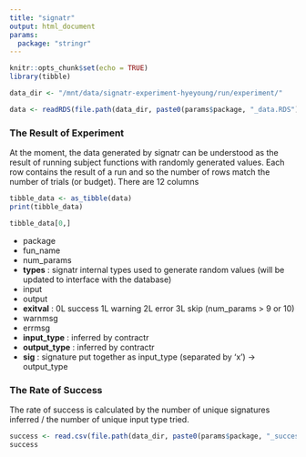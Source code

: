```yaml
---
title: "signatr"
output: html_document
params:
  package: "stringr"
---
```


```r
knitr::opts_chunk$set(echo = TRUE)
library(tibble)

data_dir <- "/mnt/data/signatr-experiment-hyeyoung/run/experiment/"

data <- readRDS(file.path(data_dir, paste0(params$package, "_data.RDS")))
```

### The Result of Experiment

At the moment, the data generated by signatr can be understood as the result of running subject functions with randomly generated values. Each row contains the result of a run and so the number of rows match the number of trials (or budget). There are 12 columns 

```r
tibble_data <- as_tibble(data)
print(tibble_data)
```



```r
tibble_data[0,]
```

+ package
+ fun_name
+ num_params
+ **types**       : signatr internal types used to generate random values (will be updated to interface with the database)
+ input
+ output
+ **exitval**     : 0L success 1L warning 2L error 3L skip (num_params > 9 or 10)
+ warnmsg
+ errmsg
+ **input_type**  : inferred by contractr
+ **output_type** : inferred by contractr
+ **sig**         : signature put together as input_type (separated by 'x') -> output_type


### The Rate of Success

The rate of success is calculated by the number of unique signatures inferred / the number of unique input type tried.

```r
success <- read.csv(file.path(data_dir, paste0(params$package, "_success.csv")))
success
```

